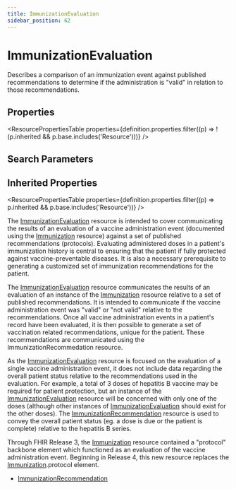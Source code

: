 ```yaml
---
title: ImmunizationEvaluation
sidebar_position: 62
---
```


# ImmunizationEvaluation

Describes a comparison of an immunization event against published recommendations to determine if the administration is "valid" in relation to those  recommendations.

<Tabs queryString="intro-section">
<TabItem value="schema" label="Schema" default>


## Properties


<ResourcePropertiesTable properties={definition.properties.filter((p) => !(p.inherited && p.base.includes('Resource')))} />

## Search Parameters

<SearchParamsTable searchParams={definition.searchParameters} />

## Inherited Properties

<ResourcePropertiesTable properties={definition.properties.filter((p) => p.inherited && p.base.includes('Resource'))} />

</TabItem>
  <TabItem value="usage" label="Usage">
    <div>  <a name="scope"></a>  <p> The <a href="/docs/api/fhir/resources/immunizationevaluation">ImmunizationEvaluation</a> resource is intended to cover communicating the results of an evaluation of a vaccine administration event (documented using the <a href="/docs/api/fhir/resources/immunization">Immunization</a> resource) against a set of published recommendations (protocols). Evaluating administered doses in a patient's immunization history is central to ensuring that the patient if fully protected against vaccine-preventable diseases. It is also a necessary prerequisite to generating a customized set of immunization recommendations for the patient. </p> </div>
    </TabItem>
  <TabItem value="relationships" label="Relationships">
    <div>  <p> The <a href="/docs/api/fhir/resources/immunizationevaluation">ImmunizationEvaluation</a> resource communicates the results of an evaluation of an instance of the <a href="/docs/api/fhir/resources/immunization">Immunization</a> resource relative to a set of published recommendations. It is intended to communicate if the vaccine administration event was "valid" or "not valid" relative to the recommendations. Once all vaccine administration events in a patient's record have been evaluated, it is then possible to generate a set of vaccination related recommendations, unique for the patient. These recommendations are communicated using the ImmunizationRecommedation resource. </p> <p> As the <a href="/docs/api/fhir/resources/immunizationevaluation">ImmunizationEvaluation</a> resource is focused on the evaluation of a single vaccine administration event, it does not include data regarding the overall patient status relative to the recommendations used in the evaluation. For example, a total of 3 doses of hepatitis B vaccine may be required for patient protection, but an instance of the <a href="/docs/api/fhir/resources/immunizationevaluation">ImmunizationEvaluation</a> resource will be concerned with only one of the doses (although other instances of <a href="/docs/api/fhir/resources/immunizationevaluation">ImmunizationEvaluation</a> should exist for the other doses). The <a href="/docs/api/fhir/resources/immunizationrecommendation">ImmunizationRecommendation</a> resource is used to convey the overall patient status (eg. a dose is due or the patient is complete) relative to the hepatitis B series. </p> </div>
    </TabItem>
  <TabItem value="backgroundAndContext" label="Background and Context">
    <div>  <p> Through FHIR Release 3, the <a href="/docs/api/fhir/resources/immunization">Immunization</a> resource contained a  "protocol" backbone element which functioned as an evaluation of the vaccine administration event. Beginning in Release 4, this new resource replaces the <a href="/docs/api/fhir/resources/immunization">Immunization</a>.protocol element. </p> </div>
    </TabItem>
  <TabItem value="referencedBy" label="Referenced By">
    <ul><li><a href="/docs/api/fhir/resources/immunizationrecommendation">ImmunizationRecommendation</a></li></ul>
    </TabItem>

</Tabs>
